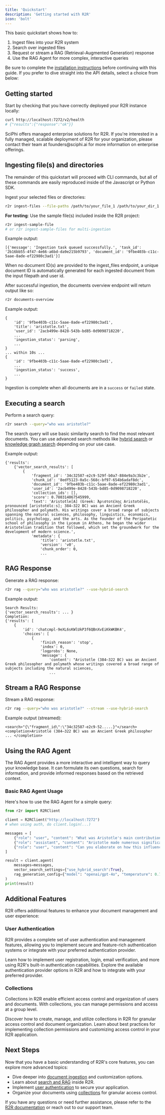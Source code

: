 ```yaml
---
title: 'Quickstart'
description: 'Getting started with R2R'
icon: 'bolt'
---
```


This basic quickstart shows how to:

1. Ingest files into your R2R system
2. Search over ingested files
3. Request or stream a RAG (Retrieval-Augmented Generation) response
4. Use the RAG Agent for more complex, interactive queries

Be sure to complete the [installation instructions](/documentation/installation) before continuing with this guide. If you prefer to dive straight into the API details, select a choice from below:

<CardGroup cols={3}>
  <Card title="API Reference" icon="message-code" href="/api-reference/introduction" />
  <Card title="Python SDK" icon="python" href="/documentation/python-sdk" />
  <Card title="Javascript SDK" icon="js" href="/documentation/js-sdk" />
</CardGroup>


## Getting started

Start by checking that you have correctly deployed your R2R instance locally:

```bash
curl http://localhost:7272/v2/health
# {"results":{"response":"ok"}}
```

<Note>
SciPhi offers managed enterprise solutions for R2R. If you're interested in a fully managed, scalable deployment of R2R for your organization, please contact their team at founders@sciphi.ai for more information on enterprise offerings.
</Note>


## Ingesting file(s) and directories

The remainder of this quickstart will proceed with CLI commands, but all of these commands are easily reproduced inside of the Javascript or Python SDK.

Ingest your selected files or directories:

```bash
r2r ingest-files --file-paths /path/to/your_file_1 /path/to/your_dir_1 ...
```

**For testing**: Use the sample file(s) included inside the R2R project:

```bash
r2r ingest-sample-file
# or r2r ingest-sample-files for multi-ingestion
```

Example output:
```plaintext
[{'message': 'Ingestion task queued successfully.', 'task_id': '2b16bb55-4f47-4e66-a6bd-da9e215b9793', 'document_id': '9fbe403b-c11c-5aae-8ade-ef22980c3ad1'}]
```

<Info>When no document ID(s) are provided to the ingest_files endpoint, a unique document ID is automatically generated for each ingested document from the input filepath and user id.</Info>

After successful ingestion, the documents overview endpoint will return output like so:
```bash
r2r documents-overview
```

Example output:
```plaintext
{
    'id': '9fbe403b-c11c-5aae-8ade-ef22980c3ad1',
    'title': 'aristotle.txt',
    'user_id': '2acb499e-8428-543b-bd85-0d9098718220',
    ...
    'ingestion_status': 'parsing',
    ...
}
... within 10s ...
{
    'id': '9fbe403b-c11c-5aae-8ade-ef22980c3ad1',
    ...
    'ingestion_status': 'success',
    ...
}
```

Ingestion is complete when all documents are in a `success` or `failed` state.
## Executing a search

Perform a search query:

```bash
r2r search --query="who was aristotle?"
```

The search query will use basic similarity search to find the most relevant documents. You can use advanced search methods like [hybrid search](/cookbooks/hybrid-search) or [knowledge graph search](/cookbooks/graphrag) depending on your use case.

Example output:
```plaintext
{'results':
    {'vector_search_results': [
        {
            'fragment_id': '34c32587-e2c9-529f-b0a7-884e9a3c3b2e',
            'chunk_id': '8edf5123-0a5c-568c-bf97-654b6adaf8dc',
            'document_id': '9fbe403b-c11c-5aae-8ade-ef22980c3ad1',
            'user_id': '2acb499e-8428-543b-bd85-0d9098718220',
            'collection_ids': [],
            'score': 0.780314067545999,
            'text': 'Aristotle[A] (Greek: Ἀριστοτέλης Aristotélēs, pronounced [aristotélɛːs]; 384–322 BC) was an Ancient Greek philosopher and polymath. His writings cover a broad range of subjects spanning the natural sciences, philosophy, linguistics, economics, politics, psychology, and the arts. As the founder of the Peripatetic school of philosophy in the Lyceum in Athens, he began the wider Aristotelian tradition that followed, which set the groundwork for the development of modern science.',
            'metadata': {
                'title': 'aristotle.txt',
                'version': 'v0',
                'chunk_order': 0,
                ...
```

## RAG Response

Generate a RAG response:

```bash
r2r rag --query="who was aristotle?" --use-hybrid-search
```

Example output:
```plaintext
Search Results:
{'vector_search_results': ... }
Completion:
{'results': [
    {
        'id': 'chatcmpl-9eXL6sKWlUkP3f6QBnXvEiKkWKBK4',
        'choices': [
            {
                'finish_reason': 'stop',
                'index': 0,
                'logprobs': None,
                'message': {
                    'content': "Aristotle (384–322 BC) was an Ancient Greek philosopher and polymath whose writings covered a broad range of subjects including the natural sciences,
                    ...
```

## Stream a RAG Response

Stream a RAG response:

```bash
r2r rag --query="who was aristotle?" --stream --use-hybrid-search
```

Example output (streamed):
```plaintext
<search>"{\"fragment_id\":\"34c32587-e2c9-52.....}"</search>
<completion>Aristotle (384–322 BC) was an Ancient Greek philosopher ... </completion>
```

## Using the RAG Agent

The RAG Agent provides a more interactive and intelligent way to query your knowledge base. It can formulate its own questions, search for information, and provide informed responses based on the retrieved context.

### Basic RAG Agent Usage

Here's how to use the RAG Agent for a simple query:

```python
from r2r import R2RClient

client = R2RClient("http://localhost:7272")
# when using auth, do client.login(...)

messages = [
    {"role": "user", "content": "What was Aristotle's main contribution to philosophy?"},
    {"role": "assistant", "content": "Aristotle made numerous significant contributions to philosophy, but one of his main contributions was in the field of logic and reasoning. He developed a system of formal logic, which is considered the first comprehensive system of its kind in Western philosophy. This system, often referred to as Aristotelian logic or term logic, provided a framework for deductive reasoning and laid the groundwork for scientific thinking."},
    {"role": "user", "content": "Can you elaborate on how this influenced later thinkers?"}
]

result = client.agent(
    messages=messages,
    vector_search_settings={"use_hybrid_search":True},
    rag_generation_config={"model": "openai/gpt-4o", "temperature": 0.7}
)
print(result)
```

## Additional Features

R2R offers additional features to enhance your document management and user experience:

### User Authentication

R2R provides a complete set of user authentication and management features, allowing you to implement secure and feature-rich authentication systems or integrate with your preferred authentication provider.

<CardGroup cols={2}>
  <Card title="User Auth Cookbook" icon="key" href="/cookbooks/user-auth">
    Learn how to implement user registration, login, email verification, and more using R2R's built-in authentication capabilities.
  </Card>
  <Card title="Auth Providers" icon="user-shield" href="/documentation/deep-dive/providers/auth">
    Explore the available authentication provider options in R2R and how to integrate with your preferred provider.
  </Card>
</CardGroup>

### Collections

Collections in R2R enable efficient access control and organization of users and documents. With collections, you can manage permissions and access at a group level.

<CardGroup cols={2}>
  <Card title="Collections Cookbook" icon="database" href="/cookbooks/collections">
    Discover how to create, manage, and utilize collections in R2R for granular access control and document organization.
  </Card>
  <Card title="Collection Permissions" icon="user-lock" href="/cookbooks/collections#security-considerations">
    Learn about best practices for implementing collection permissions and customizing access control in your R2R application.
  </Card>
</CardGroup>

## Next Steps

Now that you have a basic understanding of R2R's core features, you can explore more advanced topics:

- Dive deeper into [document ingestion](/documentation/python-sdk/ingestion) and customization options.
- Learn about [search and RAG](/documentation/python-sdk/retrieval) inside R2R.
- Implement [user authentication](/cookbooks/user-auth) to secure your application.
- Organize your documents using [collections](/cookbooks/collections) for granular access control.

If you have any questions or need further assistance, please refer to the [R2R documentation](/) or reach out to our support team.
